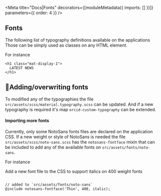 
<Meta
  title="Docs|Fonts"
  decorators={[moduleMetadata({ imports: [] })]}
  parameters={{ order: 4 }}
/>

## Fonts

The following list of typography definitions available on the applications
Those can be simply used as classes on any HTML element.

<Story id="foundation-fonts--noto-sans" height="830px" />

For instance

```
<h1 class="mat-display-1">
  LATEST NEWS
</h1>
```

## 🔧Adding/overwriting fonts

To modified any of the typographies the file `src/assets/scss/material.typography.scss` can be updated.
And if a new typography is required it's map `orcid-custom-typography` can be extended.

#### Importing more fonts

Currently, only some NotoSans fonts files are declared on the application CSS.
If a new weight or style of NotoSans is needed the file `src/assets/scss/noto-sans.scss`
has the `notosans-fontface` mixin that can be included to add any of the available fonts on
`src/assets/fonts/noto-sans`.

For instance

Add a new font file to the CSS to support italics on 400 weight fonts

```

// added to `src/assets/fonts/noto-sans`
@include notosans-fontface('Thin', 400, italic);
```
